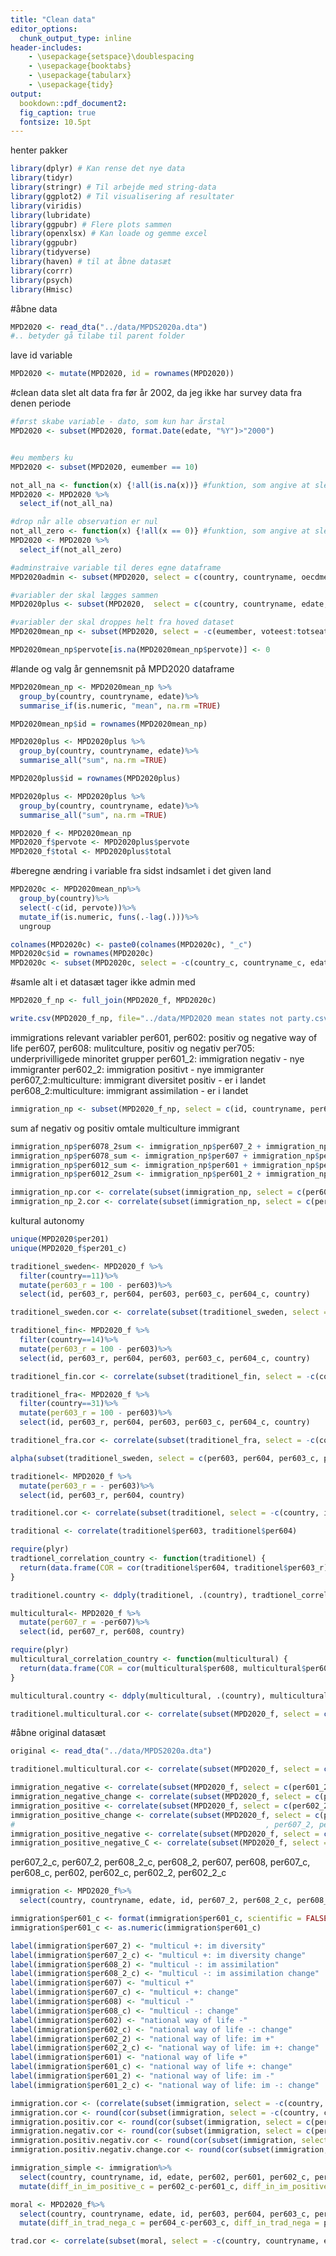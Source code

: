 ---
title: "Clean data"
editor_options: 
  chunk_output_type: inline
header-includes:
    - \usepackage{setspace}\doublespacing
    - \usepackage{booktabs} 
    - \usepackage{tabularx}
    - \usepackage{tidy}
output:   
  bookdown::pdf_document2:
  fig_caption: true
  fontsize: 10.5pt
---
henter pakker
```{r hente-pakker, message=FALSE, include=FALSE, echo=FALSE}
library(dplyr) # Kan rense det nye data
library(tidyr)
library(stringr) # Til arbejde med string-data
library(ggplot2) # Til visualisering af resultater
library(viridis)
library(lubridate)
library(ggpubr) # Flere plots sammen
library(openxlsx) # Kan loade og gemme excel
library(ggpubr)
library(tidyverse)
library(haven) # til at åbne datasæt 
library(corrr)
library(psych)
library(Hmisc)

```

#åbne data
```{r åbne-data, include=FALSE, echo=FALSE}
MPD2020 <- read_dta("../data/MPDS2020a.dta")
#.. betyder gå tilabe til parent folder
```

lave id variable
```{r}
MPD2020 <- mutate(MPD2020, id = rownames(MPD2020))
```


#clean data
slet alt data fra før år 2002, da jeg ikke har survey data fra denen periode
```{r år 2002 og frem, kun EU lande, include=FALSE, echo=FALSE}
#først skabe variable - dato, som kun har årstal 
MPD2020 <- subset(MPD2020, format.Date(edate, "%Y")>"2000")


#eu members ku
MPD2020 <- subset(MPD2020, eumember == 10)
```

```{r}
not_all_na <- function(x) {!all(is.na(x))} #funktion, som angive at slette variabler hvor alle observation er NA
MPD2020 <- MPD2020 %>%
  select_if(not_all_na)

#drop når alle observation er nul
not_all_zero <- function(x) {!all(x == 0)} #funktion, som angive at slette variabler hvor alle observation er nul
MPD2020 <- MPD2020 %>%
  select_if(not_all_zero)

```



```{r}
#adminstraive variable til deres egne dataframe
MPD2020admin <- subset(MPD2020, select = c(country, countryname, oecdmember, edate, coderid:testeditsim, datasetversion, party, partyname, pervote:progtype))
```


```{r}
#variabler der skal lægges sammen
MPD2020plus <- subset(MPD2020,  select = c(country, countryname, edate, total, pervote))

```


```{r}
#variabler der skal droppes helt fra hoved dataset
MPD2020mean_np <- subset(MPD2020, select = -c(eumember, voteest:totseats, datasetorigin: corpusversion, id_perm, date, oecdmember, party:testeditsim, datasetversion, progtype, total, id))
```


```{r, message=F, include=F, echo=F}
MPD2020mean_np$pervote[is.na(MPD2020mean_np$pervote)] <- 0
```


#lande og valg år gennemsnit på MPD2020 dataframe
```{r}
MPD2020mean_np <- MPD2020mean_np %>%
  group_by(country, countryname, edate)%>%
  summarise_if(is.numeric, "mean", na.rm =TRUE)
```


```{r}
MPD2020mean_np$id = rownames(MPD2020mean_np)
```

```{r}
MPD2020plus <- MPD2020plus %>%
  group_by(country, countryname, edate)%>%
  summarise_all("sum", na.rm =TRUE)
```

```{r}
MPD2020plus$id = rownames(MPD2020plus)
```

```{r}
MPD2020plus <- MPD2020plus %>%
  group_by(country, countryname, edate)%>%
  summarise_all("sum", na.rm =TRUE)
```

```{r}
MPD2020_f <- MPD2020mean_np
MPD2020_f$pervote <- MPD2020plus$pervote
MPD2020_f$total <- MPD2020plus$total

```



#beregne ændring i variable fra sidst indsamlet i det given land
```{r, message=F, echo=F, include=F}
MPD2020c <- MPD2020mean_np%>% 
  group_by(country)%>%
  select(-c(id, pervote))%>%
  mutate_if(is.numeric, funs(.-lag(.)))%>%
  ungroup
```

```{r, message=F, echo=F, include=F}
colnames(MPD2020c) <- paste0(colnames(MPD2020c), "_c")
MPD2020c$id = rownames(MPD2020c)
MPD2020c <- subset(MPD2020c, select = -c(country_c, countryname_c, edate_c))
```


#samle alt i et datasæt
tager ikke admin med
```{r}
MPD2020_f_np <- full_join(MPD2020_f, MPD2020c)
```

```{r}
write.csv(MPD2020_f_np, file="../data/MPD2020 mean states not party.csv")
```



immigrations relevant variabler
per601, per602: positiv og negative way of life
per607, per608: mulitculture, positiv og negativ
per705: underprivilligede minoritet grupper
per601_2: immigration negativ - nye immigranter
per602_2: immigration positivt - nye immigranter
per607_2:multiculture: immigrant diversitet positiv - er i landet
per608_2:multiculture: immigrant assimilation - er i landet
```{r}
immigration_np <- subset(MPD2020_f_np, select = c(id, countryname, per601, per602, per607, per608, per705, per601_2, per602_2, per607_2, per608_2))
```

sum af negativ og positiv omtale multiculture immigrant
```{r}
immigration_np$per6078_2sum <- immigration_np$per607_2 + immigration_np$per608_2
immigration_np$per6078_sum <- immigration_np$per607 + immigration_np$per608
immigration_np$per6012_sum <- immigration_np$per601 + immigration_np$per602
immigration_np$per6012_2sum <- immigration_np$per601_2 + immigration_np$per602_2

```


```{r}
immigration_np.cor <- correlate(subset(immigration_np, select = c(per6078_sum, per6012_sum)))
immigration_np_2.cor <- correlate(subset(immigration_np, select = c(per6078_2sum, per6012_2sum)))
```

kultural autonomy
```{r}
unique(MPD2020$per201)
unique(MPD2020_f$per201_c)

```





```{r}
traditionel_sweden<- MPD2020_f %>%
  filter(country==11)%>%
  mutate(per603_r = 100 - per603)%>%
  select(id, per603_r, per604, per603, per603_c, per604_c, country)
```

```{r}
traditionel_sweden.cor <- correlate(subset(traditionel_sweden, select = -c(country, id)))
```
```{r}
traditionel_fin<- MPD2020_f %>%
  filter(country==14)%>%
  mutate(per603_r = 100 - per603)%>%
  select(id, per603_r, per604, per603, per603_c, per604_c, country)
```

```{r}
traditionel_fin.cor <- correlate(subset(traditionel_fin, select = -c(country, id)))
```

```{r}
traditionel_fra<- MPD2020_f %>%
  filter(country==31)%>%
  mutate(per603_r = 100 - per603)%>%
  select(id, per603_r, per604, per603, per603_c, per604_c, country)
```

```{r}
traditionel_fra.cor <- correlate(subset(traditionel_fra, select = -c(country, id)))
```


```{r}
alpha(subset(traditionel_sweden, select = c(per603, per604, per603_c, per604_c)))
```


```{r}
traditionel<- MPD2020_f %>%
  mutate(per603_r = - per603)%>%
  select(id, per603_r, per604, country)
```

```{r}
traditionel.cor <- correlate(subset(traditionel, select = -c(country, id)))
```


```{r}
traditional <- correlate(traditionel$per603, traditionel$per604)
```



```{r}
require(plyr)
tradtionel_correlation_country <- function(traditionel) {
  return(data.frame(COR = cor(traditionel$per604, traditionel$per603_r)))
}
```

```{r}
traditionel.country <- ddply(traditionel, .(country), tradtionel_correlation_country)
```

```{r}
multicultural<- MPD2020_f %>%
  mutate(per607_r = -per607)%>%
  select(id, per607_r, per608, country)
```

```{r}
require(plyr)
multicultural_correlation_country <- function(multicultural) {
  return(data.frame(COR = cor(multicultural$per608, multicultural$per607_r)))
}
```

```{r}
multicultural.country <- ddply(multicultural, .(country), multicultural_correlation_country)
```

```{r}
traditionel.multicultural.cor <- correlate(subset(MPD2020_f, select = c(per603, per604, per607, per608)))

```

#åbne original datasæt 

```{r åbne original dataset}
original <- read_dta("../data/MPDS2020a.dta")
```


```{r}
traditionel.multicultural.cor <- correlate(subset(MPD2020_f, select = c(per603_c, per604_c, per607_c, per608_c)))
```

```{r}
immigration_negative <- correlate(subset(MPD2020_f, select = c(per601_2, per608_2)))
immigration_negative_change <- correlate(subset(MPD2020_f, select = c(per601_2_c, per608_2_c)))
immigration_positive <- correlate(subset(MPD2020_f, select = c(per602_2, per607_2)))
immigration_positive_change <- correlate(subset(MPD2020_f, select = c(per602_2_c, per607_2_c)))
#                                                        , per607_2, per608_2_c, per608_2, per607, per608, per607_c, per608_c, per602, per602_c, per602_2, per602_2_c)))
immigration_positive_negative <- correlate(subset(MPD2020_f, select = c(per602_2, per607_2, per601_2, per608_2)))
immigration_positive_negative_C <- correlate(subset(MPD2020_f, select = c(per602_2_c, per607_2_c, per601_2_c, per608_2_c)))

```
per607_2_c, per607_2, per608_2_c, per608_2, per607, per608, per607_c, per608_c, per602, per602_c, per602_2, per602_2_c

```{r}
immigration <- MPD2020_f%>%
  select(country, countryname, edate, id, per607_2, per608_2_c, per608_2, per607, per608, per607_c, per608_c, per602, per602_c, per602_2, per602_2_c, per601_2_c, per601_2, per601, per601_c, per607_2_c)

immigration$per601_c <- format(immigration$per601_c, scientific = FALSE)
immigration$per601_c <- as.numeric(immigration$per601_c)
```

```{r}
label(immigration$per607_2) <- "multicul +: im diversity"
label(immigration$per607_2_c) <- "multicul +: im diversity change"
label(immigration$per608_2) <- "multicul -: im assimilation"
label(immigration$per608_2_c) <- "multicul -: im assimilation change"
label(immigration$per607) <- "multicul +"
label(immigration$per607_c) <- "multicul +: change"
label(immigration$per608) <- "multicul -"
label(immigration$per608_c) <- "multicul -: change"
label(immigration$per602) <- "national way of life -"
label(immigration$per602_c) <- "national way of life -: change"
label(immigration$per602_2) <- "national way of life: im +"
label(immigration$per602_2_c) <- "national way of life: im +: change"
label(immigration$per601) <- "national way of life +"
label(immigration$per601_c) <- "national way of life +: change"
label(immigration$per601_2) <- "national way of life: im -"
label(immigration$per601_2_c) <- "national way of life: im -: change"
```

```{r}
immigration.cor <- (correlate(subset(immigration, select = -c(country, countryname, id))))
immigration.cor <- round(cor(subset(immigration, select = -c(country, countryname, id)), use="pairwise.complete.obs"), 2)
immigration.positiv.cor <- round(cor(subset(immigration, select = c(per607_2, per607, per602, per602_2)), use="pairwise.complete.obs"), 2)
immigration.negativ.cor <- round(cor(subset(immigration, select = c(per608_2, per608, per601, per601_2)), use="pairwise.complete.obs"), 2)
immigration.positiv.negativ.cor <- round(cor(subset(immigration, select = c(per607_2, per602_2, per608_2, per601_2)), use="pairwise.complete.obs"), 2)
immigration.positiv.negativ.change.cor <- round(cor(subset(immigration, select = c(per607_2_c, per602_2_c, per608_2_c, per601_2_c)), use="pairwise.complete.obs"), 2)
```

```{r}
immigration_simple <- immigration%>%
  select(country, countryname, id, edate, per602, per601, per602_c, per601_c)%>%
  mutate(diff_in_im_positive_c = per602_c-per601_c, diff_in_im_positive = per602-per601)
```

```{r}
moral <- MPD2020_f%>%
  select(country, countryname, edate, id, per603, per604, per603_c, per604_c, per503, per503_c, per705, per706, per705_c, per706_c)%>%
  mutate(diff_in_trad_nega_c = per604_c-per603_c, diff_in_trad_nega = per604-per603)
```


```{r}
trad.cor <- correlate(subset(moral, select = -c(country, countryname, edate, id)))
```

